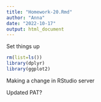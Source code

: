 ```yaml
---
title: "Homework-20.Rmd"
author: "Anna"
date: "2022-10-17"
output: html_document
---
```


Set things up
```r
rm(list=ls())
library(dplyr)
library(ggplot2)
```

Making a change in RStudio server

Updated PAT?